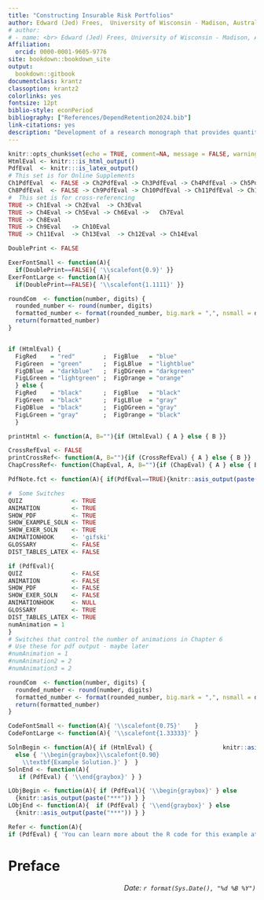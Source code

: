```yaml
--- 
title: "Constructing Insurable Risk Portfolios"
author: Edward (Jed) Frees,  University of Wisconsin - Madison, Australian National University
# author:
# - name: <br> Edward (Jed) Frees, University of Wisconsin - Madison, Australian National University
Affiliation:
  orcid: 0000-0001-9605-9776
site: bookdown::bookdown_site
output:
  bookdown::gitbook
documentclass: krantz
classoption: krantz2
colorlinks: yes
fontsize: 12pt
biblio-style: econPeriod    
bibliography: ["References/DependRetention2024.bib"]
link-citations: yes
description: "Development of a research monograph that provides quantitative tools to assess the relevance of dependence in insurance risk management."
---
```


```r
knitr::opts_chunk$set(echo = TRUE, comment=NA, message = FALSE, warning = FALSE, fig.align="center", out.width='100%', fig.asp=0.60, results = 'asis')
HtmlEval <- knitr:::is_html_output()
PdfEval  <- knitr:::is_latex_output()
# This set is for Online Supplements
Ch1PdfEval  <- FALSE -> Ch2PdfEval -> Ch3PdfEval -> Ch4PdfEval -> Ch5PdfEval -> Ch6PdfEval -> Ch7PdfEval
Ch8PdfEval  <- FALSE -> Ch9PdfEval -> Ch10PdfEval -> Ch11PdfEval -> Ch12PdfEval -> Ch13PdfEval -> Ch14PdfEval
#  This set is for cross-referencing
TRUE -> Ch1Eval -> Ch2Eval  -> Ch3Eval  
TRUE -> Ch4Eval -> Ch5Eval -> Ch6Eval ->   Ch7Eval 
TRUE -> Ch8Eval
TRUE -> Ch9Eval   -> Ch10Eval
TRUE -> Ch11Eval  -> Ch13Eval  -> Ch12Eval -> Ch14Eval

DoublePrint <- FALSE

ExerFontSmall <- function(A){ 
  if(DoublePrint==FALSE){ '\\scalefont{0.9}' }}
ExerFontLarge <- function(A){ 
  if(DoublePrint==FALSE){ '\\scalefont{1.1111}' }}

roundCom  <- function(number, digits) {
  rounded_number <- round(number, digits)
  formatted_number <- format(rounded_number, big.mark = ",", nsmall = digits)
  return(formatted_number)
}


if (HtmlEval) { 
  FigRed    = "red"        ;  FigBlue   = "blue"
  FigGreen  = "green"      ;  FigLBlue  = "lightblue"
  FigDBlue  = "darkblue"   ;  FigDGreen = "darkgreen"
  FigLGreen = "lightgreen" ;  FigOrange = "orange"      
  } else { 
  FigRed    = "black"      ;  FigBlue   = "black"
  FigGreen  = "black"      ;  FigLBlue  = "gray"
  FigDBlue  = "black"      ;  FigDGreen = "gray"  
  FigLGreen = "gray"       ;  FigOrange = "black"        
  }

printHtml <- function(A, B=""){if (HtmlEval) { A } else { B }}

CrossRefEval <- FALSE
printCrossRef<- function(A, B=""){if (CrossRefEval) { A } else { B }}
ChapCrossRef<- function(ChapEval, A, B=""){if (ChapEval) { A } else { B }}

PdfNote.fct <- function(A){ if(PdfEval==TRUE){knitr::asis_output(paste("*Note.*", A))}}

```


```r
#  Some Switches
QUIZ              <- TRUE
ANIMATION         <- TRUE
SHOW_PDF          <- TRUE
SHOW_EXAMPLE_SOLN <- TRUE
SHOW_EXER_SOLN    <- TRUE
ANIMATIONHOOK     <- 'gifski'
GLOSSARY          <- FALSE
DIST_TABLES_LATEX <- FALSE

if (PdfEval){
QUIZ              <- FALSE
ANIMATION         <- FALSE
SHOW_PDF          <- FALSE
SHOW_EXER_SOLN    <- FALSE
ANIMATIONHOOK     <- NULL
GLOSSARY          <- TRUE
DIST_TABLES_LATEX <- TRUE
numAnimation = 1
}
# Switches that control the number of animations in Chapter 6
# Use these for pdf output - maybe later
#numAnimation = 1
#numAnimation2 = 2
#numAnimation3 = 2

roundCom  <- function(number, digits) {
  rounded_number <- round(number, digits)
  formatted_number <- format(rounded_number, big.mark = ",", nsmall = digits)
  return(formatted_number)
}

CodeFontSmall <- function(A){ '\\scalefont{0.75}'    }
CodeFontLarge <- function(A){ '\\scalefont{1.33333}' }

SolnBegin <- function(A){ if (HtmlEval) {                    knitr::asis_output(paste("*Example Solution.*")) } 
  else { '\\begin{graybox}\\scalefont{0.90}
    \\textbf{Example Solution.}' }  }
SolnEnd <- function(A){ 
   if (PdfEval) { '\\end{graybox}' } }

LObjBegin <- function(A){ if (PdfEval){ '\\begin{graybox}' } else
  {knitr::asis_output(paste("***")) } }
LObjEnd <- function(A){  if (PdfEval) { '\\end{graybox}' } else
  {knitr::asis_output(paste("***")) } }

Refer <- function(A){
if (PdfEval) { 'You can learn more about the R code for this example at the online version of this book, @LDA2025.' } }

```




# Preface {-}

<p style="text-align:right;">
*Date: `r format(Sys.Date(), "%d %B %Y")`*</p>

